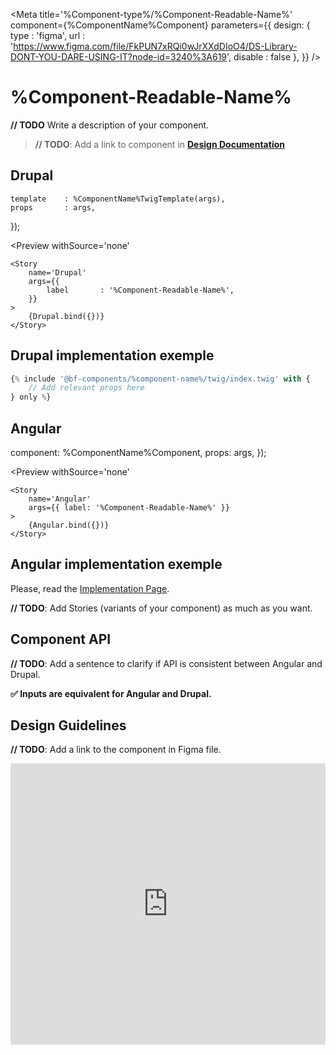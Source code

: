 

<Meta 
    title='%Component-type%/%Component-Readable-Name%' 
    component={%ComponentName%Component}
    parameters={{
        design: {
            type    : 'figma',
            url     : 'https://www.figma.com/file/FkPUN7xRQi0wJrXXdDIoO4/DS-Library-DONT-YOU-DARE-USING-IT?node-id=3240%3A619',
            disable : false
        },
    }}
/>

# %Component-Readable-Name%

**// TODO** Write a description of your component.
> **// TODO**: Add a link to component in **[Design Documentation](https://zeroheight.com/79f1d3365/p/70ccb4--buttons)**


## Drupal

    template    : %ComponentName%TwigTemplate(args),
    props       : args,
});

<Preview
    withSource='none'
>
    <Story 
        name='Drupal'
        args={{
            label       : '%Component-Readable-Name%',
        }}
    >
        {Drupal.bind({})}
    </Story>
</Preview>


## Drupal implementation exemple

```jsx
{% include '@bf-components/%component-name%/twig/index.twig' with {
    // Add relevant props here
} only %}
```


## Angular

  component: %ComponentName%Component,
  props: args,
});

<Preview
    withSource='none'
>
    <Story 
        name='Angular' 
        args={{ label: '%Component-Readable-Name%' }}
    >
        {Angular.bind({})}
    </Story>
</Preview>

## Angular implementation exemple

Please, read the [Implementation Page](/?path=/docs/implementation-angular--page).


**// TODO**: Add Stories (variants of your component) as much as you want.


## Component API

**// TODO**: Add a sentence to clarify if API is consistent between Angular and Drupal.

**✅ Inputs are equivalent for Angular and Drupal.**

<Props of={%ComponentName%Component} />


## Design Guidelines

**// TODO**: Add a link to the component in Figma file.

<iframe width='100%' height='450' src='https://www.figma.com/embed?embed_host=share&url=https%3A%2F%2Fwww.figma.com%2Ffile%2FFkPUN7xRQi0wJrXXdDIoO4%2FDS-Library-DONT-YOU-DARE-USING-IT%3Fnode-id%3D3240%253A619&chrome=DOCUMENTATION' frameBorder='0' allowFullScreen></iframe>
